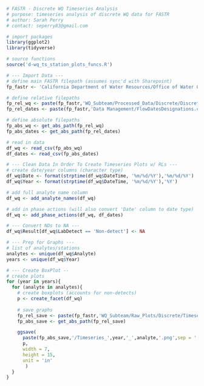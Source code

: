 ```r
# FASTR - Discrete WQ Timeseries Analysis
# purpose: timeseries analysis of discrete WQ data for FASTR
# author: Sarah Perry
# contact: seperry83@gmail.com
```

```r
# import packages
library(ggplot2)
library(tidyverse)

# source functions
source('d-wq_ts_station_plots_funcs.R')
```

```r
# --- Import Data ---
# define main FASTR filepath (assumes sync'd with Sharepoint)
fp_fastr <- 'California Department of Water Resources/Office of Water Quality and Estuarine Ecology - North Delta Flow Action/'

# define relative filepaths 
fp_rel_wq <- paste(fp_fastr,'WQ_Subteam/Processed_Data/Discrete/Discrete_Output_Lab.csv', sep = '')
fp_rel_dates <- paste(fp_fastr,'Data Management/FlowDatesDesignations.csv', sep = '')

# define absolute filepaths
fp_abs_wq <- get_abs_path(fp_rel_wq)
fp_abs_dates <- get_abs_path(fp_rel_dates)

# read in data
df_wq <- read_csv(fp_abs_wq)
df_dates <- read_csv(fp_abs_dates)

# --- Clean Data In Order To Create Timeseries Plots w/ RLs ---
# create date/year columns (character type)
df_wq$Date <- format(strptime(df_wq$DateTime, '%m/%d/%Y'),'%m/%d/%Y')
df_wq$Year <- format(strptime(df_wq$DateTime, '%m/%d/%Y'),'%Y')

# add full analyte name column
df_wq <- add_analyte_names(df_wq)

# add in phase actions (will also convert 'Date' column to date type)
df_wq <- add_phase_actions(df_wq, df_dates)

# --- Convert NDs to NA --- 
df_wq$Result[df_wq$LabDetect == 'Non-detect'] <- NA
```

```r
# --- Prep for Graphs ---
# list of analytes/stations
analytes <- unique(df_wq$Analyte)
years <- unique(df_wq$Year)

# --- Create BoxPlot --
# create plots
for (year in years){
  for (analyte in analytes){ 
    # create boxplots (accounts for non-detects)
    p <- create_facet(df_wq)
  
    # save graphs
    fp_rel_save <- paste(fp_fastr,'WQ_Subteam/Raw_Plots/Discrete/Timeseries_Stations/',year,sep = '')
    fp_abs_save <- get_abs_path(fp_rel_save)

    ggsave(
      paste(fp_abs_save,'/Timeseries_',year,'_',analyte,'.png',sep = ''),
      p,
      width = 7,
      height = 15,
      unit = 'in'
       )
  }
}
```


